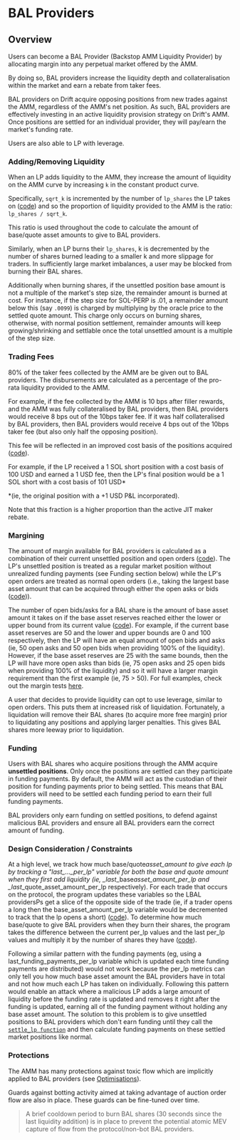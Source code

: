 # BAL Providers

## Overview

Users can become a BAL Provider (Backstop AMM Liquidity Provider) by allocating margin into any perpetual market offered by the AMM.

By doing so, BAL providers increase the liquidity depth and collateralisation within the market and earn a rebate from taker fees.

BAL providers on Drift acquire opposing positions from new trades against the AMM, regardless of the AMM's net position. As such, BAL providers are effectively investing in an active liquidity provision strategy on Drift's AMM. Once positions are settled for an individual provider, they will pay/earn the market's funding rate.

Users are also able to LP with leverage.

### Adding/Removing Liquidity

When an LP adds liquidity to the AMM, they increase the amount of liquidity on the AMM curve by increasing `k` in the constant product curve.

Specifically, `sqrt_k` is incremented by the number of `lp_shares` the LP takes on ([code](https://github.com/drift-labs/protocol-v2/blob/190b042a4eeec8521aa6e9b54c094fbdea6a28d9/programs/clearing_house/src/lib.rs#L926-L933)) and so the proportion of liquidity provided to the AMM is the ratio: `lp_shares / sqrt_k`.

This ratio is used throughout the code to calculate the amount of base/quote asset amounts to give to BAL providers.

Similarly, when an LP burns their `lp_shares`, k is decremented by the number of shares burned leading to a smaller k and more slippage for traders. In sufficiently large market imbalances, a user may be blocked from burning their BAL shares.

Additionally when burning shares, if the unsettled position base amount is not a multiple of the market's step size, the remainder amount is burned at cost. For instance, if the step size for SOL-PERP is .01, a remainder amount below this (say `.0099`) is charged by multiplying by the oracle price to the settled quote amount. This charge only occurs on burning shares, otherwise, with normal position settlement, remainder amounts will keep growing/shrinking and settlable once the total unsettled amount is a multiple of the step size.

### Trading Fees

80% of the taker fees collected by the AMM are be given out to BAL providers. The disbursements are calculated as a percentage of the pro-rata liquidity provided to the AMM.

For example, if the fee collected by the AMM is 10 bps after filler rewards, and the AMM was fully collateralised by BAL providers, then BAL providers would receive 8 bps out of the 10bps taker fee. If it was half collateralised by BAL providers, then BAL providers would receive 4 bps out of the 10bps taker fee (but also only half the opposing position).

This fee will be reflected in an improved cost basis of the positions acquired ([code](https://github.com/drift-labs/protocol-v2/blob/190b042a4eeec8521aa6e9b54c094fbdea6a28d9/programs/clearing_house/src/controller/position.rs#L469)).

For example, if the LP received a 1 SOL short position with a cost basis of 100 USD and earned a 1 USD fee, then the LP's final position would be a 1 SOL short with a cost basis of 101 USD\*

\*(ie, the original position with a +1 USD P&L incorporated).

Note that this fraction is a higher proportion than the active JIT maker rebate.

### Margining

The amount of margin available for BAL providers is calculated as a combination of their current unsettled position and open orders ([code](https://github.dev/drift-labs/protocol-v2/blob/190b042a4eeec8521aa6e9b54c094fbdea6a28d9/programs/clearing_house/src/math/margin.rs#L181-L208)). The LP's unsettled position is treated as a regular market position without unrealized funding payments (see Funding section below) while the LP's open orders are treated as normal open orders (i.e., taking the largest base asset amount that can be acquired through either the open asks or bids ([code](https://github.com/drift-labs/protocol-v2/blob/190b042a4eeec8521aa6e9b54c094fbdea6a28d9/programs/clearing_house/src/state/user.rs#L237-L258))).

The number of open bids/asks for a BAL share is the amount of base asset amount it takes on if the base asset reserves reached either the lower or upper bound from its current value ([code](https://github.dev/drift-labs/protocol-v2/blob/190b042a4eeec8521aa6e9b54c094fbdea6a28d9/programs/clearing_house/src/math/lp.rs#L120)). For example, if the current base asset reserves are 50 and the lower and upper bounds are 0 and 100 respectively, then the LP will have an equal amount of open bids and asks (ie, 50 open asks and 50 open bids when providing 100% of the liquidity). However, if the base asset reserves are 25 with the same bounds, then the LP will have more open asks than bids (ie, 75 open asks and 25 open bids when providing 100% of the liquidity) and so it will have a larger margin requirement than the first example (ie, 75 > 50). For full examples, check out the margin tests [here](https://github.dev/drift-labs/protocol-v2/blob/190b042a4eeec8521aa6e9b54c094fbdea6a28d9/programs/clearing_house/src/math/margin.rs#L789-L790).

A user that decides to provide liquidity can opt to use leverage, similar to open orders. This puts them at increased risk of liquidation. Fortunately, a liquidation will remove their BAL shares (to acquire more free margin) prior to liquidating any positions and applying larger penalties. This gives BAL shares more leeway prior to liquidation.

### Funding

Users with BAL shares who acquire positions through the AMM acquire **unsettled positions**. Only once the positions are settled can they participate in funding payments. By default, the AMM will act as the custodian of their position for funding payments prior to being settled. This means that BAL providers will need to be settled each funding period to earn their full funding payments.

BAL providers only earn funding on settled positions, to defend against malicious BAL providers and ensure all BAL providers earn the correct amount of funding.

### Design Consideration / Constraints

At a high level, we track how much base/quote*asset_amount to give each lp by tracking a "last\_...\_per_lp" variable for both the base and quote amount when they first add liquidity (ie, \_last*\_base*asset_amount_per_lp and \_last*\_quote_asset_amount_per_lp respectively). For each trade that occurs on the protocol, the program updates these variables so the LBAL providersPs get a slice of the opposite side of the trade (ie, if a trader opens a long then the base_asset_amount_per_lp variable would be decremented to track that the lp opens a short) ([code](https://github.com/drift-labs/protocol-v2/blob/190b042a4eeec8521aa6e9b54c094fbdea6a28d9/programs/clearing_house/src/controller/position.rs#L433-L448)). To determine how much base/quote to give BAL providers when they burn their shares, the program takes the difference between the current per_lp values and the last per_lp values and multiply it by the number of shares they have ([code](https://github.com/drift-labs/protocol-v2/blob/190b042a4eeec8521aa6e9b54c094fbdea6a28d9/programs/clearing_house/src/math/lp.rs#L62-L73)).

Following a similar pattern with the funding payments (eg, using a last_funding_payments_per_lp variable which is updated each time funding payments are distributed) would not work because the per_lp metrics can only tell you how much base asset amount the BAL providers have in total and not how much each LP has taken on individually. Following this pattern would enable an attack where a malicious LP adds a large amount of liquidity before the funding rate is updated and removes it right after the funding is updated, earning all of the funding payment without holding any base asset amount. The solution to this problem is to give unsettled positions to BAL providers which don't earn funding until they call the [`settle_lp function`](https://github.com/drift-labs/protocol-v2/blob/190b042a4eeec8521aa6e9b54c094fbdea6a28d9/programs/clearing_house/src/lib.rs#L780) and then calculate funding payments on these settled market positions like normal.

### Protections

The AMM has many protections against toxic flow which are implicitly applied to BAL providers (see [Optimisations](/about-v2/optimizations)).

Guards against botting activity aimed at taking advantage of auction order flow are also in place. These guards can be fine-tuned over time.

> A brief cooldown period to burn BAL shares (30 seconds since the last liquidity addition) is in place to prevent the potential atomic MEV capture of flow from the protocol/non-bot BAL providers.
